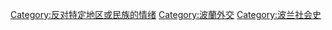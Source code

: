 [[Category:反对特定地区或民族的情绪|Category:反对特定地区或民族的情绪]]
[[Category:波蘭外交|Category:波蘭外交]]
[[Category:波兰社会史|Category:波兰社会史]]